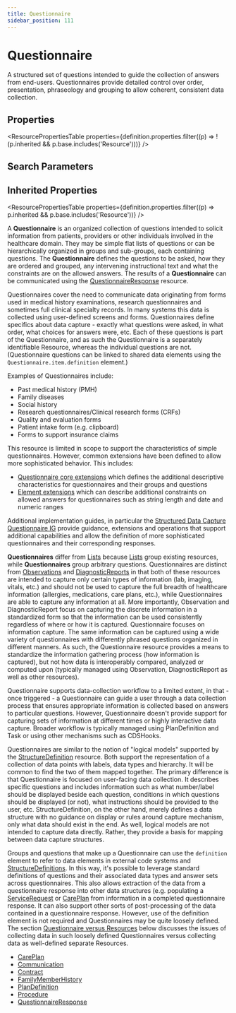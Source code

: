 ```yaml
---
title: Questionnaire
sidebar_position: 111
---
```



# Questionnaire

A structured set of questions intended to guide the collection of answers from end-users. <Link to="/docs/api/fhir/resources/questionnaire">Questionnaires</Link> provide detailed control over order, presentation, phraseology and grouping to allow coherent, consistent data collection.

<Tabs queryString="section">
  <TabItem value="schema" label="Schema" default>

## Properties

<ResourcePropertiesTable
  properties={definition.properties.filter((p) => !(p.inherited && p.base.includes('Resource')))}
/>

## Search Parameters

<SearchParamsTable searchParams={definition.searchParameters} />

## Inherited Properties

<ResourcePropertiesTable properties={definition.properties.filter((p) => p.inherited && p.base.includes('Resource'))} />

  </TabItem>
<TabItem value="usage" label="Usage">
<div> <a name="scope"></a>  <p> A <b>Questionnaire</b> is an organized collection of questions intended to solicit information from patients, providers or other individuals involved in the healthcare domain.  They may be simple flat lists of questions or can be hierarchically organized in groups and sub-groups, each containing questions.  The <b>Questionnaire</b> defines the questions to be asked, how they are ordered and grouped, any intervening instructional text and what the constraints are on the allowed answers.  The results of a <b>Questionnaire</b> can be communicated using the <a href="/docs/api/fhir/resources/questionnaireresponse">QuestionnaireResponse</a> resource. </p> <p> <Link to="/docs/api/fhir/resources/questionnaire">Questionnaires</Link> cover the need to communicate data originating from forms used in medical history examinations, research questionnaires and sometimes full clinical specialty records. In many systems this data is collected using user-defined screens and forms. <Link to="/docs/api/fhir/resources/questionnaire">Questionnaires</Link> define specifics about data capture - exactly what questions were asked, in what order, what choices for answers were, etc. Each of these questions is part of the <Link to="/docs/api/fhir/resources/questionnaire">Questionnaire</Link>, and as such the <Link to="/docs/api/fhir/resources/questionnaire">Questionnaire</Link> is a separately identifiable Resource, whereas the individual questions are not.  (Questionnaire questions can be linked to shared data elements using the <code>Questionnaire.item.definition</code> element.) </p> <p>Examples of <Link to="/docs/api/fhir/resources/questionnaire">Questionnaires</Link> include:</p> <ul> <li>Past medical history (PMH)</li> <li>Family diseases</li> <li>Social history</li> <li>Research questionnaires/Clinical research forms (CRFs)</li> <li>Quality and evaluation forms</li> <li>Patient intake form (e.g. clipboard)</li> <li>Forms to support insurance claims</li> </ul> <p> This resource is limited in scope to support the characteristics of simple questionnaires.  However, common extensions have been defined to allow more sophisticated behavior.  This includes: </p> <ul>   <li><a href="https://www.hl7.org/fhir/questionnaire-extensions.html">Questionnaire core extensions</a> which defines the additional descriptive characteristics for questionnaires and their groups and questions</li>   <li><a href="https://www.hl7.org/fhir/element-extensions.html">Element extensions</a> which can describe additional constraints on allowed answers for questionnaires such as string length and date and numeric ranges</li> </ul> <p> Additional implementation guides, in particular the <a href="https://www.hl7.org/fhir/#sdc">Structured Data Capture <Link to="/docs/api/fhir/resources/questionnaire">Questionnaire</Link> IG</a> provide guidance, extensions and operations that support additional capabilities and allow the definition of more sophisticated questionnaires and their corresponding responses. </p> </div>
</TabItem>
<TabItem value="relationships" label="Relationships">
<div> <a name="bnr"></a>  <p> <b>Questionnaires</b> differ from <a href="/docs/api/fhir/resources/list">Lists</a> because <a href="/docs/api/fhir/resources/list">Lists</a> group existing resources, while <b>Questionnaires</b> group arbitrary questions. <Link to="/docs/api/fhir/resources/questionnaire">Questionnaires</Link> are distinct from <a href="/docs/api/fhir/resources/observation">Observations</a> and <a href="/docs/api/fhir/resources/diagnosticreport">DiagnosticReports</a> in that both of these resources are intended to capture only certain types of information (lab, imaging, vitals, etc.) and should not be used to capture the full breadth of healthcare information (allergies, medications, care plans, etc.), while <Link to="/docs/api/fhir/resources/questionnaire">Questionnaires</Link> are able to capture any information at all.  More importantly, <Link to="/docs/api/fhir/resources/observation">Observation</Link> and <Link to="/docs/api/fhir/resources/diagnosticreport">DiagnosticReport</Link> focus on capturing the discrete information in a standardized form so that the information can be used consistently regardless of where or how it is captured.  <Link to="/docs/api/fhir/resources/questionnaire">Questionnaire</Link> focuses on information capture.  The same information can be captured using a wide variety of questionnaires with differently phrased questions organized in different manners.  As such, the <Link to="/docs/api/fhir/resources/questionnaire">Questionnaire</Link> resource provides a means to standardize the information gathering process (how information is captured), but not how data is interoperably compared, analyzed or computed upon (typically managed using <Link to="/docs/api/fhir/resources/observation">Observation</Link>, <Link to="/docs/api/fhir/resources/diagnosticreport">DiagnosticReport</Link> as well as other resources). </p> <p> <Link to="/docs/api/fhir/resources/questionnaire">Questionnaire</Link> supports data-collection workflow to a limited extent, in that - once triggered - a <Link to="/docs/api/fhir/resources/questionnaire">Questionnaire</Link> can guide a user through a data collection process that ensures appropriate information is collected based on answers to particular questions.  However, <Link to="/docs/api/fhir/resources/questionnaire">Questionnaire</Link> doesn't provide support for capturing sets of information at different times or highly interactive data capture.  Broader workflow is typically managed using <Link to="/docs/api/fhir/resources/plandefinition">PlanDefinition</Link> and <Link to="/docs/api/fhir/resources/task">Task</Link> or using other mechanisms such as CDSHooks. </p> <p> <Link to="/docs/api/fhir/resources/questionnaire">Questionnaires</Link> are similar to the notion of "logical models" supported by the <a href="/docs/api/fhir/resources/structuredefinition">StructureDefinition</a> resource.  Both support the representation of a collection of data points with labels, data types and hierarchy.  It will be common to find the two of them mapped together.  The primary difference is that <Link to="/docs/api/fhir/resources/questionnaire">Questionnaire</Link> is focused on user-facing data collection.  It describes specific questions and includes information such as what number/label should be displayed beside each question, conditions in which questions should be displayed (or not), what instructions should be provided to the user, etc.  <Link to="/docs/api/fhir/resources/structuredefinition">StructureDefinition</Link>, on the other hand, merely defines a data structure with no guidance on display or rules around capture mechanism, only what data should exist in the end.  As well, logical models are not intended to capture data directly.  Rather, they provide a basis for mapping between data capture structures. </p> </div>
</TabItem>
<TabItem value="backgroundAndContext" label="Background and Context">
<div> <a name="bnc"></a>  <p> <Link to="/docs/api/fhir/resources/group">Groups</Link> and questions that make up a <Link to="/docs/api/fhir/resources/questionnaire">Questionnaire</Link> can use the <code>definition</code> element to refer to data elements in external code systems and <a href="/docs/api/fhir/resources/structuredefinition">StructureDefinitions</a>.  In this way, it's possible to leverage standard definitions of questions and their associated data types and answer sets across questionnaires. This also allows extraction of the data from a questionnaire response into other data structures (e.g. populating a <a href="/docs/api/fhir/resources/servicerequest">ServiceRequest</a> or <a href="/docs/api/fhir/resources/careplan">CarePlan</a> from information in a completed questionnaire response. It can also support other sorts of post-processing of the data contained in a questionnaire response. However, use of the definition element is not required and <Link to="/docs/api/fhir/resources/questionnaire">Questionnaires</Link> may be quite loosely defined. The section <a href="https://www.hl7.org/fhir/#qversusr">Questionnaire versus Resources</a> below discusses the issues of collecting data in such loosely defined <Link to="/docs/api/fhir/resources/questionnaire">Questionnaires</Link> versus collecting data as well-defined separate Resources. </p> </div>
</TabItem>
<TabItem value="referencedBy" label="Referenced By">
<ul><li><a href="/docs/api/fhir/resources/careplan">CarePlan</a></li>
<li><a href="/docs/api/fhir/resources/communication">Communication</a></li>
<li><a href="/docs/api/fhir/resources/contract">Contract</a></li>
<li><a href="/docs/api/fhir/resources/familymemberhistory">FamilyMemberHistory</a></li>
<li><a href="/docs/api/fhir/resources/plandefinition">PlanDefinition</a></li>
<li><a href="/docs/api/fhir/resources/procedure">Procedure</a></li>
<li><a href="/docs/api/fhir/resources/questionnaireresponse">QuestionnaireResponse</a></li></ul>
</TabItem>
</Tabs>
